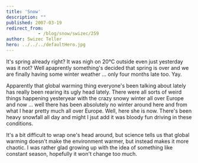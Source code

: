 ```yaml
---
title: 'Snow'
description: ""
published: 2007-03-19
redirect_from: 
            - /blog/snow/swizec/259
author: Swizec Teller
hero: ../../../defaultHero.jpg
---
```

It's spring already right? It was nigh on 20°C outside even just yesterday was it not? Well apaprently something's decided that spring is over and we are finally having some winter weather ... only four months late too. Yay.

Apparently that global warming thing everyone's been talking about lately has really been rearing its ugly head lately. There were all sorts of weird things happening yesteryear with the crazy snowy winter all over Europe and now ... well there has been absolutely no winter around here and from what I hear pretty much all over Europe. Well, here she is now. There's been heavy snowfall all day and might I jsut add it was bloody fun driving in these conditions.

It's a bit difficult to wrap one's head around, but science tells us that global warming doesn't make the environment warmer, but instead makes it more chaotic. I was rather glad growing up with the idea of something like constant season, hopefully it won't change too much.